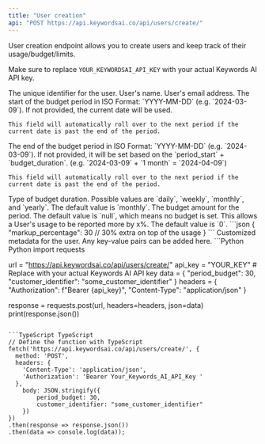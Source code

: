 ```yaml
---
title: "User creation"
api: "POST https://api.keywordsai.co/api/users/create/"
---
```


User creation endpoint allows you to create users and keep track of their usage/budget/limits.

Make sure to replace `YOUR_KEYWORDSAI_API_KEY` with your actual Keywords AI API key.


<ParamField path="customer_identifier" type="string" required={true}>
    The unique identifier for the user.
</ParamField>

<ParamField path="name" type="string">
    User's name.
</ParamField>

<ParamField path="email" type="string">
    User's email address.
</ParamField>
<ParamField path="period_start" type="string">
    The start of the budget period in ISO Format: `YYYY-MM-DD` (e.g. `2024-03-09`). If not provided, the current date will be used.

    This field will automatically roll over to the next period if the current date is past the end of the period.
</ParamField>

<ParamField path="period_end" type="string">
    The end of the budget period in ISO Format: `YYYY-MM-DD` (e.g. `2024-03-09`). If not provided, it will be set based on the `period_start` + `budget_duration`. (e.g. `2024-03-09` + `1 month` = `2024-04-09`)

    This field will automatically roll over to the next period if the current date is past the end of the period.
</ParamField>

<ParamField path="budget_duration" type="string">
    Type of budget duration. Possible values are `daily`, `weekly`, `monthly`, and `yearly`. The default value is `monthly`.
</ParamField>

<ParamField path="period_budget" type="number">
    The budget amount for the period. The default value is `null`, which means no budget is set.
</ParamField>
<ParamField path="markup_percentage" type="number">
    This allows a User's usage to be reported more by x%. The default value is `0`.
```json
  {
    "markup_percentage": 30 // 30% extra on top of the usage  
  }
```
</ParamField>
<ParamField path="metadata" type="object">
    Customized metadata for the user. Any key-value pairs can be added here.
</ParamField>

<RequestExample>
```Python Python
import requests

url = "https://api.keywordsai.co/api/users/create/"
api_key = "YOUR_KEY" # Replace with your actual Keywords AI API key
data = {
    "period_budget": 30,
    "customer_identifier": "some_customer_identifier"
}
headers = {
    "Authorization": f"Bearer {api_key}",
    "Content-Type": "application/json"
}

response = requests.post(url, headers=headers, json=data)
print(response.json())

```

```TypeScript TypeScript
// Define the function with TypeScript
fetch('https://api.keywordsai.co/api/users/create/', {
  method: 'POST',
  headers: {
    'Content-Type': 'application/json',
    'Authorization': 'Bearer Your_Keywords_AI_API_Key '
  },
    body: JSON.stringify({
        period_budget: 30,
        customer_identifier: "some_customer_identifier"
    })
})
.then(response => response.json())
.then(data => console.log(data));
```
</RequestExample>




